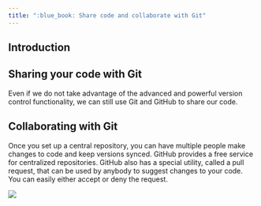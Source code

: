 ```yaml
---
title: ":blue_book: Share code and collaborate with Git"
---
```


## Introduction

## Sharing your code with Git

Even if we do not take advantage of the advanced and powerful version control functionality, we can still use Git and GitHub to share our code.

## Collaborating with Git

Once you set up a central repository, you can have multiple people make changes to code and keep versions synced. GitHub provides a free service for centralized repositories. GitHub also has a special utility, called a pull request, that can be used by anybody to suggest changes to your code. You can easily either accept or deny the request.

![](images/paste-ADC9719C.png)
